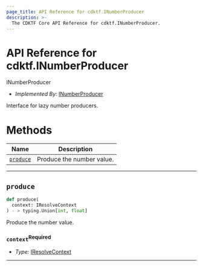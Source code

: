 ```yaml
---
page_title: API Reference for cdktf.INumberProducer
description: >-
  The CDKTF Core API Reference for cdktf.INumberProducer.
---
```


<!-- This file is generated through yarn generate-docs -->

# API Reference for cdktf.INumberProducer

   INumberProducer <a name="INumberProducer" id="cdktf.INumberProducer"></a>
  
  - *Implemented By:* <a href="#cdktf.INumberProducer">INumberProducer</a>
  
  Interface for lazy number producers.
  
  # Methods <a name="Methods" id="Methods"></a>
  
  | **Name** | **Description** |
  | --- | --- |
  | <code><a href="#cdktf.INumberProducer.produce">produce</a></code> | Produce the number value. |
  
  ---
  
  ## `produce` <a name="produce" id="cdktf.INumberProducer.produce"></a>
  
  ```python
  def produce(
    context: IResolveContext
 ) - > typing.Union[int, float]
  ```
  
  Produce the number value.
  
  ### `context`<sup>Required</sup> <a name="context" id="cdktf.INumberProducer.produce.parameter.context"></a>
  
  - *Type:* <a href="#cdktf.IResolveContext">IResolveContext</a>
  
  ---
  
  
